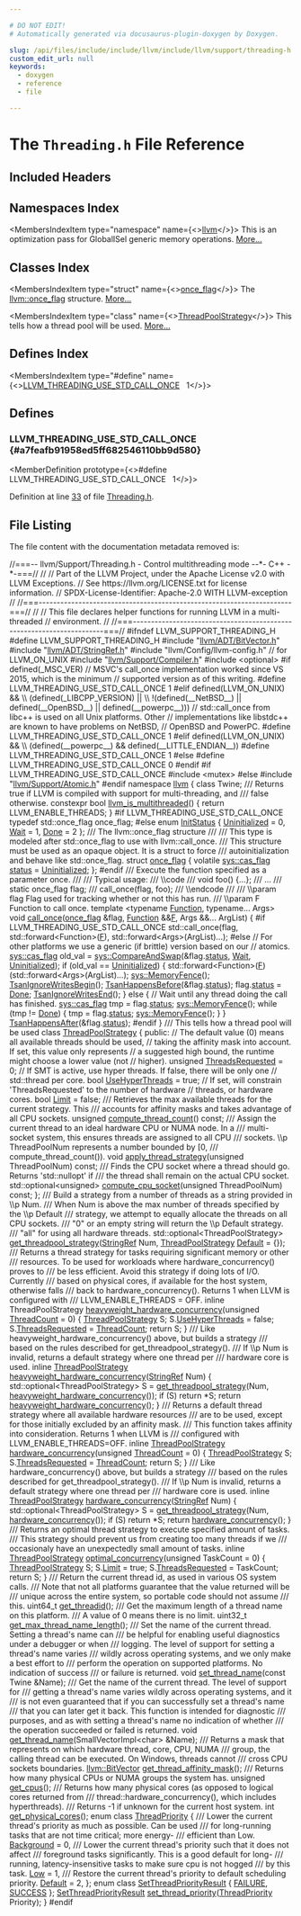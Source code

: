 ```yaml
---

# DO NOT EDIT!
# Automatically generated via docusaurus-plugin-doxygen by Doxygen.

slug: /api/files/include/include/llvm/include/llvm/support/threading-h
custom_edit_url: null
keywords:
  - doxygen
  - reference
  - file

---
```





# The `Threading.h` File Reference

<DoxygenPage pluginConfig={pluginConfig}>



## Included Headers

<IncludesList>
<IncludesListItem
  filePath="llvm/ADT/BitVector.h"
  permalink="/docs/api/files/include/include/llvm/include/llvm/adt/bitvector-h"
  isLocal="true" />
<IncludesListItem
  filePath="llvm/ADT/StringRef.h"
  permalink="/docs/api/files/include/include/llvm/include/llvm/adt/stringref-h"
  isLocal="true" />
<IncludesListItem
  filePath="llvm/Config/llvm-config.h"
  permalink=""
  isLocal="true" />
<IncludesListItem
  filePath="llvm/Support/Compiler.h"
  permalink="/docs/api/files/include/include/llvm/include/llvm/support/compiler-h"
  isLocal="true" />
<IncludesListItem
  filePath="optional"
  permalink=""
  isLocal="false" />
<IncludesListItem
  filePath="llvm/Support/Atomic.h"
  permalink="/docs/api/files/include/include/llvm/include/llvm/support/atomic-h"
  isLocal="true" />
</IncludesList>

## Namespaces Index

<MembersIndex>

<MembersIndexItem
  type="namespace"
  name={<><a href="/docs/api/namespaces/llvm">llvm</a></>}>
This is an optimization pass for GlobalISel generic memory operations. <a href="/docs/api/namespaces/llvm/#details">More...</a>
</MembersIndexItem>

</MembersIndex>

## Classes Index

<MembersIndex>

<MembersIndexItem
  type="struct"
  name={<><a href="/docs/api/structs/llvm/once-flag">once_flag</a></>}>
The <a href="/docs/api/structs/llvm/once-flag">llvm::once&#95;flag</a> structure. <a href="/docs/api/structs/llvm/once-flag/#details">More...</a>
</MembersIndexItem>

<MembersIndexItem
  type="class"
  name={<><a href="/docs/api/classes/llvm/threadpoolstrategy">ThreadPoolStrategy</a></>}>
This tells how a thread pool will be used. <a href="/docs/api/classes/llvm/threadpoolstrategy/#details">More...</a>
</MembersIndexItem>

</MembersIndex>

## Defines Index

<MembersIndex>

<MembersIndexItem
  type="#define"
  name={<><a href="#a7feafb91958ed5ff682546110bb9d580">LLVM&#95;THREADING&#95;USE&#95;STD&#95;CALL&#95;ONCE</a>&nbsp;&nbsp;&nbsp;1</>}>
</MembersIndexItem>

</MembersIndex>


<SectionDefinition>

## Defines

### LLVM&#95;THREADING&#95;USE&#95;STD&#95;CALL&#95;ONCE {#a7feafb91958ed5ff682546110bb9d580}

<MemberDefinition
  prototype={<>#define LLVM&#95;THREADING&#95;USE&#95;STD&#95;CALL&#95;ONCE&nbsp;&nbsp;&nbsp;1</>}>

Definition at line <a href="#l00033">33</a> of file <a href="/docs/api/files/include/include/llvm/include/llvm/support/threading-h">Threading.h</a>.
</MemberDefinition>

</SectionDefinition>

## File Listing

The file content with the documentation metadata removed is:

<ProgramListing>

<Link id="l00001" /><CodeLine lineNumber="1"><Highlight kind="comment">//===-- llvm/Support/Threading.h - Control multithreading mode --&#42;- C++ -&#42;-===//</Highlight><Highlight kind="normal"></Highlight></CodeLine>
<Link id="l00002" /><CodeLine lineNumber="2"><Highlight kind="normal"></Highlight><Highlight kind="comment">//</Highlight><Highlight kind="normal"></Highlight></CodeLine>
<Link id="l00003" /><CodeLine lineNumber="3"><Highlight kind="normal"></Highlight><Highlight kind="comment">// Part of the LLVM Project, under the Apache License v2.0 with LLVM Exceptions.</Highlight><Highlight kind="normal"></Highlight></CodeLine>
<Link id="l00004" /><CodeLine lineNumber="4"><Highlight kind="normal"></Highlight><Highlight kind="comment">// See https://llvm.org/LICENSE.txt for license information.</Highlight><Highlight kind="normal"></Highlight></CodeLine>
<Link id="l00005" /><CodeLine lineNumber="5"><Highlight kind="normal"></Highlight><Highlight kind="comment">// SPDX-License-Identifier: Apache-2.0 WITH LLVM-exception</Highlight><Highlight kind="normal"></Highlight></CodeLine>
<Link id="l00006" /><CodeLine lineNumber="6"><Highlight kind="normal"></Highlight><Highlight kind="comment">//</Highlight><Highlight kind="normal"></Highlight></CodeLine>
<Link id="l00007" /><CodeLine lineNumber="7"><Highlight kind="normal"></Highlight><Highlight kind="comment">//===----------------------------------------------------------------------===//</Highlight><Highlight kind="normal"></Highlight></CodeLine>
<Link id="l00008" /><CodeLine lineNumber="8"><Highlight kind="normal"></Highlight><Highlight kind="comment">//</Highlight><Highlight kind="normal"></Highlight></CodeLine>
<Link id="l00009" /><CodeLine lineNumber="9"><Highlight kind="normal"></Highlight><Highlight kind="comment">// This file declares helper functions for running LLVM in a multi-threaded</Highlight><Highlight kind="normal"></Highlight></CodeLine>
<Link id="l00010" /><CodeLine lineNumber="10"><Highlight kind="normal"></Highlight><Highlight kind="comment">// environment.</Highlight><Highlight kind="normal"></Highlight></CodeLine>
<Link id="l00011" /><CodeLine lineNumber="11"><Highlight kind="normal"></Highlight><Highlight kind="comment">//</Highlight><Highlight kind="normal"></Highlight></CodeLine>
<Link id="l00012" /><CodeLine lineNumber="12"><Highlight kind="normal"></Highlight><Highlight kind="comment">//===----------------------------------------------------------------------===//</Highlight><Highlight kind="normal"></Highlight></CodeLine>
<Link id="l00013" /><CodeLine lineNumber="13"><Highlight kind="normal"></Highlight></CodeLine>
<Link id="l00014" /><CodeLine lineNumber="14"><Highlight kind="normal"></Highlight><Highlight kind="preprocessor">#ifndef LLVM&#95;SUPPORT&#95;THREADING&#95;H</Highlight><Highlight kind="normal"></Highlight></CodeLine>
<Link id="l00015" /><CodeLine lineNumber="15"><Highlight kind="normal"></Highlight><Highlight kind="preprocessor">#define LLVM&#95;SUPPORT&#95;THREADING&#95;H</Highlight><Highlight kind="normal"></Highlight></CodeLine>
<Link id="l00016" /><CodeLine lineNumber="16"><Highlight kind="normal"></Highlight></CodeLine>
<Link id="l00017" /><CodeLine lineNumber="17"><Highlight kind="normal"></Highlight><Highlight kind="preprocessor">#include &quot;<a href="/docs/api/files/include/include/llvm/include/llvm/adt/bitvector-h">llvm/ADT/BitVector.h</a>&quot;</Highlight><Highlight kind="normal"></Highlight></CodeLine>
<Link id="l00018" /><CodeLine lineNumber="18"><Highlight kind="normal"></Highlight><Highlight kind="preprocessor">#include &quot;<a href="/docs/api/files/include/include/llvm/include/llvm/adt/stringref-h">llvm/ADT/StringRef.h</a>&quot;</Highlight><Highlight kind="normal"></Highlight></CodeLine>
<Link id="l00019" /><CodeLine lineNumber="19"><Highlight kind="normal"></Highlight><Highlight kind="preprocessor">#include &quot;llvm/Config/llvm-config.h&quot;</Highlight><Highlight kind="normal"> </Highlight><Highlight kind="comment">// for LLVM&#95;ON&#95;UNIX</Highlight><Highlight kind="normal"></Highlight></CodeLine>
<Link id="l00020" /><CodeLine lineNumber="20"><Highlight kind="normal"></Highlight><Highlight kind="preprocessor">#include &quot;<a href="/docs/api/files/include/include/llvm/include/llvm/support/compiler-h">llvm/Support/Compiler.h</a>&quot;</Highlight><Highlight kind="normal"></Highlight></CodeLine>
<Link id="l00021" /><CodeLine lineNumber="21"><Highlight kind="normal"></Highlight><Highlight kind="preprocessor">#include &lt;optional&gt;</Highlight><Highlight kind="normal"></Highlight></CodeLine>
<Link id="l00022" /><CodeLine lineNumber="22"><Highlight kind="normal"></Highlight></CodeLine>
<Link id="l00023" /><CodeLine lineNumber="23"><Highlight kind="normal"></Highlight><Highlight kind="preprocessor">#if defined(&#95;MSC&#95;VER)</Highlight><Highlight kind="normal"></Highlight></CodeLine>
<Link id="l00024" /><CodeLine lineNumber="24"><Highlight kind="normal"></Highlight><Highlight kind="comment">// MSVC&#39;s call&#95;once implementation worked since VS 2015, which is the minimum</Highlight><Highlight kind="normal"></Highlight></CodeLine>
<Link id="l00025" /><CodeLine lineNumber="25"><Highlight kind="normal"></Highlight><Highlight kind="comment">// supported version as of this writing.</Highlight><Highlight kind="normal"></Highlight></CodeLine>
<Link id="l00026" /><CodeLine lineNumber="26"><Highlight kind="normal"></Highlight><Highlight kind="preprocessor">#define LLVM&#95;THREADING&#95;USE&#95;STD&#95;CALL&#95;ONCE 1</Highlight><Highlight kind="normal"></Highlight></CodeLine>
<Link id="l00027" /><CodeLine lineNumber="27"><Highlight kind="normal"></Highlight><Highlight kind="preprocessor">#elif defined(LLVM&#95;ON&#95;UNIX) &amp;&amp;                                                 \\</Highlight></CodeLine>
<Link id="l00028" /><CodeLine lineNumber="28"><Highlight kind="preprocessor">    (defined(&#95;LIBCPP&#95;VERSION) ||                                               \\</Highlight></CodeLine>
<Link id="l00029" /><CodeLine lineNumber="29"><Highlight kind="preprocessor">     !(defined(&#95;&#95;NetBSD&#95;&#95;) || defined(&#95;&#95;OpenBSD&#95;&#95;) || defined(&#95;&#95;powerpc&#95;&#95;)))</Highlight><Highlight kind="normal"></Highlight></CodeLine>
<Link id="l00030" /><CodeLine lineNumber="30"><Highlight kind="normal"></Highlight><Highlight kind="comment">// std::call&#95;once from libc++ is used on all Unix platforms. Other</Highlight><Highlight kind="normal"></Highlight></CodeLine>
<Link id="l00031" /><CodeLine lineNumber="31"><Highlight kind="normal"></Highlight><Highlight kind="comment">// implementations like libstdc++ are known to have problems on NetBSD,</Highlight><Highlight kind="normal"></Highlight></CodeLine>
<Link id="l00032" /><CodeLine lineNumber="32"><Highlight kind="normal"></Highlight><Highlight kind="comment">// OpenBSD and PowerPC.</Highlight><Highlight kind="normal"></Highlight></CodeLine>
<Link id="l00033" /><CodeLine lineNumber="33" lineLink="#a7feafb91958ed5ff682546110bb9d580"><Highlight kind="normal"></Highlight><Highlight kind="preprocessor">#define LLVM&#95;THREADING&#95;USE&#95;STD&#95;CALL&#95;ONCE 1</Highlight><Highlight kind="normal"></Highlight></CodeLine>
<Link id="l00034" /><CodeLine lineNumber="34"><Highlight kind="normal"></Highlight><Highlight kind="preprocessor">#elif defined(LLVM&#95;ON&#95;UNIX) &amp;&amp;                                                 \\</Highlight></CodeLine>
<Link id="l00035" /><CodeLine lineNumber="35"><Highlight kind="preprocessor">    (defined(&#95;&#95;powerpc&#95;&#95;) &amp;&amp; defined(&#95;&#95;LITTLE&#95;ENDIAN&#95;&#95;))</Highlight><Highlight kind="normal"></Highlight></CodeLine>
<Link id="l00036" /><CodeLine lineNumber="36"><Highlight kind="normal"></Highlight><Highlight kind="preprocessor">#define LLVM&#95;THREADING&#95;USE&#95;STD&#95;CALL&#95;ONCE 1</Highlight><Highlight kind="normal"></Highlight></CodeLine>
<Link id="l00037" /><CodeLine lineNumber="37"><Highlight kind="normal"></Highlight><Highlight kind="preprocessor">#else</Highlight><Highlight kind="normal"></Highlight></CodeLine>
<Link id="l00038" /><CodeLine lineNumber="38"><Highlight kind="normal"></Highlight><Highlight kind="preprocessor">#define LLVM&#95;THREADING&#95;USE&#95;STD&#95;CALL&#95;ONCE 0</Highlight><Highlight kind="normal"></Highlight></CodeLine>
<Link id="l00039" /><CodeLine lineNumber="39"><Highlight kind="normal"></Highlight><Highlight kind="preprocessor">#endif</Highlight><Highlight kind="normal"></Highlight></CodeLine>
<Link id="l00040" /><CodeLine lineNumber="40"><Highlight kind="normal"></Highlight></CodeLine>
<Link id="l00041" /><CodeLine lineNumber="41"><Highlight kind="normal"></Highlight><Highlight kind="preprocessor">#if LLVM&#95;THREADING&#95;USE&#95;STD&#95;CALL&#95;ONCE</Highlight><Highlight kind="normal"></Highlight></CodeLine>
<Link id="l00042" /><CodeLine lineNumber="42"><Highlight kind="normal"></Highlight><Highlight kind="preprocessor">#include &lt;mutex&gt;</Highlight><Highlight kind="normal"></Highlight></CodeLine>
<Link id="l00043" /><CodeLine lineNumber="43"><Highlight kind="normal"></Highlight><Highlight kind="preprocessor">#else</Highlight><Highlight kind="normal"></Highlight></CodeLine>
<Link id="l00044" /><CodeLine lineNumber="44"><Highlight kind="normal"></Highlight><Highlight kind="preprocessor">#include &quot;<a href="/docs/api/files/include/include/llvm/include/llvm/support/atomic-h">llvm/Support/Atomic.h</a>&quot;</Highlight><Highlight kind="normal"></Highlight></CodeLine>
<Link id="l00045" /><CodeLine lineNumber="45"><Highlight kind="normal"></Highlight><Highlight kind="preprocessor">#endif</Highlight><Highlight kind="normal"></Highlight></CodeLine>
<Link id="l00046" /><CodeLine lineNumber="46"><Highlight kind="normal"></Highlight></CodeLine>
<Link id="l00047" /><CodeLine lineNumber="47"><Highlight kind="normal"></Highlight><Highlight kind="keyword">namespace </Highlight><Highlight kind="normal"><a href="/docs/api/namespaces/llvm">llvm</a> &#123;</Highlight></CodeLine>
<Link id="l00048" /><CodeLine lineNumber="48"><Highlight kind="normal"></Highlight><Highlight kind="keyword">class </Highlight><Highlight kind="normal">Twine;</Highlight></CodeLine>
<Link id="l00049" /><CodeLine lineNumber="49"><Highlight kind="normal"></Highlight><Highlight kind="comment"></Highlight></CodeLine>
<Link id="l00050" /><CodeLine lineNumber="50"><Highlight kind="comment">/// Returns true if LLVM is compiled with support for multi-threading, and</Highlight></CodeLine>
<Link id="l00051" /><CodeLine lineNumber="51"><Highlight kind="comment">/// false otherwise.</Highlight><Highlight kind="normal"></Highlight></CodeLine>
<Link id="l00052" /><CodeLine lineNumber="52" lineLink="/docs/api/namespaces/llvm/#a09a29eef9752b39c34aa646a5812b0a7"><Highlight kind="normal"></Highlight><Highlight kind="keyword">constexpr</Highlight><Highlight kind="normal"> </Highlight><Highlight kind="keywordtype">bool</Highlight><Highlight kind="normal"> <a href="/docs/api/namespaces/llvm/#a09a29eef9752b39c34aa646a5812b0a7">llvm&#95;is&#95;multithreaded</a>() &#123; </Highlight><Highlight kind="keywordflow">return</Highlight><Highlight kind="normal"> LLVM&#95;ENABLE&#95;THREADS; &#125;</Highlight></CodeLine>
<Link id="l00053" /><CodeLine lineNumber="53"><Highlight kind="normal"></Highlight></CodeLine>
<Link id="l00054" /><CodeLine lineNumber="54"><Highlight kind="normal"></Highlight><Highlight kind="preprocessor">#if LLVM&#95;THREADING&#95;USE&#95;STD&#95;CALL&#95;ONCE</Highlight><Highlight kind="normal"></Highlight></CodeLine>
<Link id="l00055" /><CodeLine lineNumber="55"><Highlight kind="normal"></Highlight></CodeLine>
<Link id="l00056" /><CodeLine lineNumber="56"><Highlight kind="normal">  </Highlight><Highlight kind="keyword">typedef</Highlight><Highlight kind="normal"> std::once&#95;flag once&#95;flag;</Highlight></CodeLine>
<Link id="l00057" /><CodeLine lineNumber="57"><Highlight kind="normal"></Highlight></CodeLine>
<Link id="l00058" /><CodeLine lineNumber="58"><Highlight kind="normal"></Highlight><Highlight kind="preprocessor">#else</Highlight><Highlight kind="normal"></Highlight></CodeLine>
<Link id="l00059" /><CodeLine lineNumber="59"><Highlight kind="normal"></Highlight></CodeLine>
<Link id="l00060" /><CodeLine lineNumber="60" lineLink="/docs/api/namespaces/llvm/#a233737223c9a3dba810df5b91bc91d1fabbb9957d8adae962b153273c16bce571"><Highlight kind="normal">  </Highlight><Highlight kind="keyword">enum</Highlight><Highlight kind="normal"> <a href="/docs/api/namespaces/llvm/#a233737223c9a3dba810df5b91bc91d1f">InitStatus</a> &#123; <a href="/docs/api/namespaces/llvm/#a233737223c9a3dba810df5b91bc91d1fa040b97f9fe2d19769ff2f593111e416f">Uninitialized</a> = 0, <a href="/docs/api/namespaces/llvm/#a233737223c9a3dba810df5b91bc91d1fa49bfe5e1e40e44e387a5e03c6ca759c5">Wait</a> = 1, <a href="/docs/api/namespaces/llvm/#a233737223c9a3dba810df5b91bc91d1fabbb9957d8adae962b153273c16bce571">Done</a> = 2 &#125;;</Highlight></CodeLine>
<Link id="l00061" /><CodeLine lineNumber="61"><Highlight kind="normal"></Highlight><Highlight kind="comment"></Highlight></CodeLine>
<Link id="l00062" /><CodeLine lineNumber="62"><Highlight kind="comment">  /// The llvm::once&#95;flag structure</Highlight></CodeLine>
<Link id="l00063" /><CodeLine lineNumber="63"><Highlight kind="comment">  ///</Highlight></CodeLine>
<Link id="l00064" /><CodeLine lineNumber="64"><Highlight kind="comment">  /// This type is modeled after std::once&#95;flag to use with llvm::call&#95;once.</Highlight></CodeLine>
<Link id="l00065" /><CodeLine lineNumber="65"><Highlight kind="comment">  /// This structure must be used as an opaque object. It is a struct to force</Highlight></CodeLine>
<Link id="l00066" /><CodeLine lineNumber="66"><Highlight kind="comment">  /// autoinitialization and behave like std::once&#95;flag.</Highlight><Highlight kind="normal"></Highlight></CodeLine>
<Link id="l00067" /><CodeLine lineNumber="67" lineLink="/docs/api/structs/llvm/once-flag"><Highlight kind="normal">  </Highlight><Highlight kind="keyword">struct </Highlight><Highlight kind="normal"><a href="/docs/api/structs/llvm/once-flag">once&#95;flag</a> &#123;</Highlight></CodeLine>
<Link id="l00068" /><CodeLine lineNumber="68" lineLink="/docs/api/structs/llvm/once-flag/#a82f54c87a27d58ef5f372cabf0fcbcfc"><Highlight kind="normal">    </Highlight><Highlight kind="keyword">volatile</Highlight><Highlight kind="normal"> <a href="/docs/api/namespaces/llvm/sys/#a2311d06f966c58f271076e6b262fa092">sys::cas&#95;flag</a> <a href="/docs/api/structs/llvm/once-flag/#a82f54c87a27d58ef5f372cabf0fcbcfc">status</a> = <a href="/docs/api/namespaces/llvm/#a233737223c9a3dba810df5b91bc91d1fa040b97f9fe2d19769ff2f593111e416f">Uninitialized</a>;</Highlight></CodeLine>
<Link id="l00069" /><CodeLine lineNumber="69"><Highlight kind="normal">  &#125;;</Highlight></CodeLine>
<Link id="l00070" /><CodeLine lineNumber="70"><Highlight kind="normal"></Highlight></CodeLine>
<Link id="l00071" /><CodeLine lineNumber="71"><Highlight kind="normal"></Highlight><Highlight kind="preprocessor">#endif</Highlight><Highlight kind="normal"></Highlight></CodeLine>
<Link id="l00072" /><CodeLine lineNumber="72"><Highlight kind="normal"></Highlight><Highlight kind="comment"></Highlight></CodeLine>
<Link id="l00073" /><CodeLine lineNumber="73"><Highlight kind="comment">  /// Execute the function specified as a parameter once.</Highlight></CodeLine>
<Link id="l00074" /><CodeLine lineNumber="74"><Highlight kind="comment">  ///</Highlight></CodeLine>
<Link id="l00075" /><CodeLine lineNumber="75"><Highlight kind="comment">  /// Typical usage:</Highlight></CodeLine>
<Link id="l00076" /><CodeLine lineNumber="76"><Highlight kind="comment">  /// \\code</Highlight></CodeLine>
<Link id="l00077" /><CodeLine lineNumber="77"><Highlight kind="comment">  ///   void foo() &#123;...&#125;;</Highlight></CodeLine>
<Link id="l00078" /><CodeLine lineNumber="78"><Highlight kind="comment">  ///   ...</Highlight></CodeLine>
<Link id="l00079" /><CodeLine lineNumber="79"><Highlight kind="comment">  ///   static once&#95;flag flag;</Highlight></CodeLine>
<Link id="l00080" /><CodeLine lineNumber="80"><Highlight kind="comment">  ///   call&#95;once(flag, foo);</Highlight></CodeLine>
<Link id="l00081" /><CodeLine lineNumber="81"><Highlight kind="comment">  /// \\endcode</Highlight></CodeLine>
<Link id="l00082" /><CodeLine lineNumber="82"><Highlight kind="comment">  ///</Highlight></CodeLine>
<Link id="l00083" /><CodeLine lineNumber="83"><Highlight kind="comment">  /// \\param flag Flag used for tracking whether or not this has run.</Highlight></CodeLine>
<Link id="l00084" /><CodeLine lineNumber="84"><Highlight kind="comment">  /// \\param F Function to call once.</Highlight><Highlight kind="normal"></Highlight></CodeLine>
<Link id="l00085" /><CodeLine lineNumber="85"><Highlight kind="normal">  </Highlight><Highlight kind="keyword">template</Highlight><Highlight kind="normal"> &lt;</Highlight><Highlight kind="keyword">typename</Highlight><Highlight kind="normal"> <a href="/docs/api/classes/llvm/function">Function</a>, </Highlight><Highlight kind="keyword">typename</Highlight><Highlight kind="normal">... Args&gt;</Highlight></CodeLine>
<Link id="l00086" /><CodeLine lineNumber="86" lineLink="/docs/api/namespaces/llvm/#abc08edd3ca31ae54f1a794719c4c153c"><Highlight kind="normal">  </Highlight><Highlight kind="keywordtype">void</Highlight><Highlight kind="normal"> <a href="/docs/api/namespaces/llvm/#abc08edd3ca31ae54f1a794719c4c153c">call&#95;once</a>(<a href="/docs/api/structs/llvm/once-flag">once&#95;flag</a> &amp;flag, <a href="/docs/api/classes/llvm/function">Function</a> &amp;&amp;<a href="/docs/api/files/lib/lib/support/md5-cpp/#a96d73bbd7af15cb1fc38c3f4a3bd82e9">F</a>, Args &amp;&amp;... ArgList) &#123;</Highlight></CodeLine>
<Link id="l00087" /><CodeLine lineNumber="87"><Highlight kind="normal"></Highlight><Highlight kind="preprocessor">#if LLVM&#95;THREADING&#95;USE&#95;STD&#95;CALL&#95;ONCE</Highlight><Highlight kind="normal"></Highlight></CodeLine>
<Link id="l00088" /><CodeLine lineNumber="88"><Highlight kind="normal">    std::call&#95;once(flag, std::forward&lt;Function&gt;(<a href="/docs/api/files/lib/lib/support/md5-cpp/#a96d73bbd7af15cb1fc38c3f4a3bd82e9">F</a>),</Highlight></CodeLine>
<Link id="l00089" /><CodeLine lineNumber="89"><Highlight kind="normal">                   std::forward&lt;Args&gt;(ArgList)...);</Highlight></CodeLine>
<Link id="l00090" /><CodeLine lineNumber="90"><Highlight kind="normal"></Highlight><Highlight kind="preprocessor">#else</Highlight><Highlight kind="normal"></Highlight></CodeLine>
<Link id="l00091" /><CodeLine lineNumber="91"><Highlight kind="normal">    </Highlight><Highlight kind="comment">// For other platforms we use a generic (if brittle) version based on our</Highlight><Highlight kind="normal"></Highlight></CodeLine>
<Link id="l00092" /><CodeLine lineNumber="92"><Highlight kind="normal">    </Highlight><Highlight kind="comment">// atomics.</Highlight><Highlight kind="normal"></Highlight></CodeLine>
<Link id="l00093" /><CodeLine lineNumber="93"><Highlight kind="normal">    <a href="/docs/api/namespaces/llvm/sys/#a2311d06f966c58f271076e6b262fa092">sys::cas&#95;flag</a> old&#95;val = <a href="/docs/api/namespaces/llvm/sys/#aff9e10eb8571f7854d34d38dc58b2ffb">sys::CompareAndSwap</a>(&amp;flag.<a href="/docs/api/structs/llvm/once-flag/#a82f54c87a27d58ef5f372cabf0fcbcfc">status</a>, <a href="/docs/api/namespaces/llvm/#a233737223c9a3dba810df5b91bc91d1fa49bfe5e1e40e44e387a5e03c6ca759c5">Wait</a>, <a href="/docs/api/namespaces/llvm/#a233737223c9a3dba810df5b91bc91d1fa040b97f9fe2d19769ff2f593111e416f">Uninitialized</a>);</Highlight></CodeLine>
<Link id="l00094" /><CodeLine lineNumber="94"><Highlight kind="normal">    </Highlight><Highlight kind="keywordflow">if</Highlight><Highlight kind="normal"> (old&#95;val == <a href="/docs/api/namespaces/llvm/#a233737223c9a3dba810df5b91bc91d1fa040b97f9fe2d19769ff2f593111e416f">Uninitialized</a>) &#123;</Highlight></CodeLine>
<Link id="l00095" /><CodeLine lineNumber="95"><Highlight kind="normal">      std::forward&lt;Function&gt;(<a href="/docs/api/files/lib/lib/support/md5-cpp/#a96d73bbd7af15cb1fc38c3f4a3bd82e9">F</a>)(std::forward&lt;Args&gt;(ArgList)...);</Highlight></CodeLine>
<Link id="l00096" /><CodeLine lineNumber="96"><Highlight kind="normal">      <a href="/docs/api/namespaces/llvm/sys/#a96357e03675b273feb2112dabb891ada">sys::MemoryFence</a>();</Highlight></CodeLine>
<Link id="l00097" /><CodeLine lineNumber="97"><Highlight kind="normal">      <a href="/docs/api/files/include/include/llvm/include/llvm/support/compiler-h/#ae7ae7168870d6f719670bf0f47b9ade5">TsanIgnoreWritesBegin</a>();</Highlight></CodeLine>
<Link id="l00098" /><CodeLine lineNumber="98"><Highlight kind="normal">      <a href="/docs/api/files/include/include/llvm/include/llvm/support/compiler-h/#a186eadfc2c525b71adaf35e7487eccac">TsanHappensBefore</a>(&amp;flag.<a href="/docs/api/structs/llvm/once-flag/#a82f54c87a27d58ef5f372cabf0fcbcfc">status</a>);</Highlight></CodeLine>
<Link id="l00099" /><CodeLine lineNumber="99"><Highlight kind="normal">      flag.<a href="/docs/api/structs/llvm/once-flag/#a82f54c87a27d58ef5f372cabf0fcbcfc">status</a> = <a href="/docs/api/namespaces/llvm/#a233737223c9a3dba810df5b91bc91d1fabbb9957d8adae962b153273c16bce571">Done</a>;</Highlight></CodeLine>
<Link id="l00100" /><CodeLine lineNumber="100"><Highlight kind="normal">      <a href="/docs/api/files/include/include/llvm/include/llvm/support/compiler-h/#a6d95fe36240cded45e8889c2491a78f5">TsanIgnoreWritesEnd</a>();</Highlight></CodeLine>
<Link id="l00101" /><CodeLine lineNumber="101"><Highlight kind="normal">    &#125; </Highlight><Highlight kind="keywordflow">else</Highlight><Highlight kind="normal"> &#123;</Highlight></CodeLine>
<Link id="l00102" /><CodeLine lineNumber="102"><Highlight kind="normal">      </Highlight><Highlight kind="comment">// Wait until any thread doing the call has finished.</Highlight><Highlight kind="normal"></Highlight></CodeLine>
<Link id="l00103" /><CodeLine lineNumber="103"><Highlight kind="normal">      <a href="/docs/api/namespaces/llvm/sys/#a2311d06f966c58f271076e6b262fa092">sys::cas&#95;flag</a> tmp = flag.<a href="/docs/api/structs/llvm/once-flag/#a82f54c87a27d58ef5f372cabf0fcbcfc">status</a>;</Highlight></CodeLine>
<Link id="l00104" /><CodeLine lineNumber="104"><Highlight kind="normal">      <a href="/docs/api/namespaces/llvm/sys/#a96357e03675b273feb2112dabb891ada">sys::MemoryFence</a>();</Highlight></CodeLine>
<Link id="l00105" /><CodeLine lineNumber="105"><Highlight kind="normal">      </Highlight><Highlight kind="keywordflow">while</Highlight><Highlight kind="normal"> (tmp != <a href="/docs/api/namespaces/llvm/#a233737223c9a3dba810df5b91bc91d1fabbb9957d8adae962b153273c16bce571">Done</a>) &#123;</Highlight></CodeLine>
<Link id="l00106" /><CodeLine lineNumber="106"><Highlight kind="normal">        tmp = flag.<a href="/docs/api/structs/llvm/once-flag/#a82f54c87a27d58ef5f372cabf0fcbcfc">status</a>;</Highlight></CodeLine>
<Link id="l00107" /><CodeLine lineNumber="107"><Highlight kind="normal">        <a href="/docs/api/namespaces/llvm/sys/#a96357e03675b273feb2112dabb891ada">sys::MemoryFence</a>();</Highlight></CodeLine>
<Link id="l00108" /><CodeLine lineNumber="108"><Highlight kind="normal">      &#125;</Highlight></CodeLine>
<Link id="l00109" /><CodeLine lineNumber="109"><Highlight kind="normal">    &#125;</Highlight></CodeLine>
<Link id="l00110" /><CodeLine lineNumber="110"><Highlight kind="normal">    <a href="/docs/api/files/include/include/llvm/include/llvm/support/compiler-h/#a4a8a06812caf14bdec3b541b578b8344">TsanHappensAfter</a>(&amp;flag.<a href="/docs/api/structs/llvm/once-flag/#a82f54c87a27d58ef5f372cabf0fcbcfc">status</a>);</Highlight></CodeLine>
<Link id="l00111" /><CodeLine lineNumber="111"><Highlight kind="normal"></Highlight><Highlight kind="preprocessor">#endif</Highlight><Highlight kind="normal"></Highlight></CodeLine>
<Link id="l00112" /><CodeLine lineNumber="112"><Highlight kind="normal">  &#125;</Highlight></CodeLine>
<Link id="l00113" /><CodeLine lineNumber="113"><Highlight kind="normal"></Highlight><Highlight kind="comment"></Highlight></CodeLine>
<Link id="l00114" /><CodeLine lineNumber="114"><Highlight kind="comment">  /// This tells how a thread pool will be used</Highlight><Highlight kind="normal"></Highlight></CodeLine>
<Link id="l00115" /><CodeLine lineNumber="115" lineLink="/docs/api/classes/llvm/threadpoolstrategy"><Highlight kind="normal">  </Highlight><Highlight kind="keyword">class </Highlight><Highlight kind="normal"><a href="/docs/api/classes/llvm/threadpoolstrategy">ThreadPoolStrategy</a> &#123;</Highlight></CodeLine>
<Link id="l00116" /><CodeLine lineNumber="116"><Highlight kind="normal">  </Highlight><Highlight kind="keyword">public</Highlight><Highlight kind="normal">:</Highlight></CodeLine>
<Link id="l00117" /><CodeLine lineNumber="117"><Highlight kind="normal">    </Highlight><Highlight kind="comment">// The default value (0) means all available threads should be used,</Highlight><Highlight kind="normal"></Highlight></CodeLine>
<Link id="l00118" /><CodeLine lineNumber="118"><Highlight kind="normal">    </Highlight><Highlight kind="comment">// taking the affinity mask into account. If set, this value only represents</Highlight><Highlight kind="normal"></Highlight></CodeLine>
<Link id="l00119" /><CodeLine lineNumber="119"><Highlight kind="normal">    </Highlight><Highlight kind="comment">// a suggested high bound, the runtime might choose a lower value (not</Highlight><Highlight kind="normal"></Highlight></CodeLine>
<Link id="l00120" /><CodeLine lineNumber="120"><Highlight kind="normal">    </Highlight><Highlight kind="comment">// higher).</Highlight><Highlight kind="normal"></Highlight></CodeLine>
<Link id="l00121" /><CodeLine lineNumber="121" lineLink="/docs/api/classes/llvm/threadpoolstrategy/#a40a8a25446e00b0d7eb5cc63884bea4e"><Highlight kind="normal">    </Highlight><Highlight kind="keywordtype">unsigned</Highlight><Highlight kind="normal"> <a href="/docs/api/classes/llvm/threadpoolstrategy/#a40a8a25446e00b0d7eb5cc63884bea4e">ThreadsRequested</a> = 0;</Highlight></CodeLine>
<Link id="l00122" /><CodeLine lineNumber="122"><Highlight kind="normal"></Highlight></CodeLine>
<Link id="l00123" /><CodeLine lineNumber="123"><Highlight kind="normal">    </Highlight><Highlight kind="comment">// If SMT is active, use hyper threads. If false, there will be only one</Highlight><Highlight kind="normal"></Highlight></CodeLine>
<Link id="l00124" /><CodeLine lineNumber="124"><Highlight kind="normal">    </Highlight><Highlight kind="comment">// std::thread per core.</Highlight><Highlight kind="normal"></Highlight></CodeLine>
<Link id="l00125" /><CodeLine lineNumber="125" lineLink="/docs/api/classes/llvm/threadpoolstrategy/#a4d05cc9321306f401f9cc9990720173b"><Highlight kind="normal">    </Highlight><Highlight kind="keywordtype">bool</Highlight><Highlight kind="normal"> <a href="/docs/api/classes/llvm/threadpoolstrategy/#a4d05cc9321306f401f9cc9990720173b">UseHyperThreads</a> = </Highlight><Highlight kind="keyword">true</Highlight><Highlight kind="normal">;</Highlight></CodeLine>
<Link id="l00126" /><CodeLine lineNumber="126"><Highlight kind="normal"></Highlight></CodeLine>
<Link id="l00127" /><CodeLine lineNumber="127"><Highlight kind="normal">    </Highlight><Highlight kind="comment">// If set, will constrain &#39;ThreadsRequested&#39; to the number of hardware</Highlight><Highlight kind="normal"></Highlight></CodeLine>
<Link id="l00128" /><CodeLine lineNumber="128"><Highlight kind="normal">    </Highlight><Highlight kind="comment">// threads, or hardware cores.</Highlight><Highlight kind="normal"></Highlight></CodeLine>
<Link id="l00129" /><CodeLine lineNumber="129" lineLink="/docs/api/classes/llvm/threadpoolstrategy/#a006386e2fc403bf7964952c2d97432a8"><Highlight kind="normal">    </Highlight><Highlight kind="keywordtype">bool</Highlight><Highlight kind="normal"> <a href="/docs/api/classes/llvm/threadpoolstrategy/#a006386e2fc403bf7964952c2d97432a8">Limit</a> = </Highlight><Highlight kind="keyword">false</Highlight><Highlight kind="normal">;</Highlight></CodeLine>
<Link id="l00130" /><CodeLine lineNumber="130"><Highlight kind="normal"></Highlight><Highlight kind="comment"></Highlight></CodeLine>
<Link id="l00131" /><CodeLine lineNumber="131"><Highlight kind="comment">    /// Retrieves the max available threads for the current strategy. This</Highlight></CodeLine>
<Link id="l00132" /><CodeLine lineNumber="132"><Highlight kind="comment">    /// accounts for affinity masks and takes advantage of all CPU sockets.</Highlight><Highlight kind="normal"></Highlight></CodeLine>
<Link id="l00133" /><CodeLine lineNumber="133"><Highlight kind="normal">    </Highlight><Highlight kind="keywordtype">unsigned</Highlight><Highlight kind="normal"> <a href="/docs/api/classes/llvm/threadpoolstrategy/#ac128c3b3bd0420224f86d2c385f3af99">compute&#95;thread&#95;count</a>() </Highlight><Highlight kind="keyword">const</Highlight><Highlight kind="normal">;</Highlight></CodeLine>
<Link id="l00134" /><CodeLine lineNumber="134"><Highlight kind="normal"></Highlight><Highlight kind="comment"></Highlight></CodeLine>
<Link id="l00135" /><CodeLine lineNumber="135"><Highlight kind="comment">    /// Assign the current thread to an ideal hardware CPU or NUMA node. In a</Highlight></CodeLine>
<Link id="l00136" /><CodeLine lineNumber="136"><Highlight kind="comment">    /// multi-socket system, this ensures threads are assigned to all CPU</Highlight></CodeLine>
<Link id="l00137" /><CodeLine lineNumber="137"><Highlight kind="comment">    /// sockets. \\p ThreadPoolNum represents a number bounded by &#91;0,</Highlight></CodeLine>
<Link id="l00138" /><CodeLine lineNumber="138"><Highlight kind="comment">    /// compute&#95;thread&#95;count()).</Highlight><Highlight kind="normal"></Highlight></CodeLine>
<Link id="l00139" /><CodeLine lineNumber="139" lineLink="/docs/api/classes/llvm/threadpoolstrategy/#a91973a96c25c9148226db40b463b5681"><Highlight kind="normal">    </Highlight><Highlight kind="keywordtype">void</Highlight><Highlight kind="normal"> <a href="/docs/api/classes/llvm/threadpoolstrategy/#a91973a96c25c9148226db40b463b5681">apply&#95;thread&#95;strategy</a>(</Highlight><Highlight kind="keywordtype">unsigned</Highlight><Highlight kind="normal"> ThreadPoolNum) </Highlight><Highlight kind="keyword">const</Highlight><Highlight kind="normal">;</Highlight></CodeLine>
<Link id="l00140" /><CodeLine lineNumber="140"><Highlight kind="normal"></Highlight><Highlight kind="comment"></Highlight></CodeLine>
<Link id="l00141" /><CodeLine lineNumber="141"><Highlight kind="comment">    /// Finds the CPU socket where a thread should go. Returns &#39;std::nullopt&#39; if</Highlight></CodeLine>
<Link id="l00142" /><CodeLine lineNumber="142"><Highlight kind="comment">    /// the thread shall remain on the actual CPU socket.</Highlight><Highlight kind="normal"></Highlight></CodeLine>
<Link id="l00143" /><CodeLine lineNumber="143" lineLink="/docs/api/classes/llvm/threadpoolstrategy/#a3377000f840bf21702914c7d552af21d"><Highlight kind="normal">    std::optional&lt;unsigned&gt; <a href="/docs/api/classes/llvm/threadpoolstrategy/#a3377000f840bf21702914c7d552af21d">compute&#95;cpu&#95;socket</a>(</Highlight><Highlight kind="keywordtype">unsigned</Highlight><Highlight kind="normal"> ThreadPoolNum) </Highlight><Highlight kind="keyword">const</Highlight><Highlight kind="normal">;</Highlight></CodeLine>
<Link id="l00144" /><CodeLine lineNumber="144"><Highlight kind="normal">  &#125;;</Highlight></CodeLine>
<Link id="l00145" /><CodeLine lineNumber="145"><Highlight kind="normal"></Highlight><Highlight kind="comment"></Highlight></CodeLine>
<Link id="l00146" /><CodeLine lineNumber="146"><Highlight kind="comment">  /// Build a strategy from a number of threads as a string provided in \\p Num.</Highlight></CodeLine>
<Link id="l00147" /><CodeLine lineNumber="147"><Highlight kind="comment">  /// When Num is above the max number of threads specified by the \\p Default</Highlight></CodeLine>
<Link id="l00148" /><CodeLine lineNumber="148"><Highlight kind="comment">  /// strategy, we attempt to equally allocate the threads on all CPU sockets.</Highlight></CodeLine>
<Link id="l00149" /><CodeLine lineNumber="149"><Highlight kind="comment">  /// &quot;0&quot; or an empty string will return the \\p Default strategy.</Highlight></CodeLine>
<Link id="l00150" /><CodeLine lineNumber="150"><Highlight kind="comment">  /// &quot;all&quot; for using all hardware threads.</Highlight><Highlight kind="normal"></Highlight></CodeLine>
<Link id="l00151" /><CodeLine lineNumber="151"><Highlight kind="normal">  std::optional&lt;ThreadPoolStrategy&gt;</Highlight></CodeLine>
<Link id="l00152" /><CodeLine lineNumber="152"><Highlight kind="normal">  <a href="/docs/api/namespaces/llvm/#aaa15319612cd5edf41994eab4a092896">get&#95;threadpool&#95;strategy</a>(<a href="/docs/api/classes/llvm/stringref">StringRef</a> Num, <a href="/docs/api/classes/llvm/threadpoolstrategy">ThreadPoolStrategy</a> <a href="/docs/api/namespaces/llvm/#ae58c751054b01f206f9b9e34e461d25fa7a1920d61156abc05a60135aefe8bc67">Default</a> = &#123;&#125;);</Highlight></CodeLine>
<Link id="l00153" /><CodeLine lineNumber="153"><Highlight kind="normal"></Highlight><Highlight kind="comment"></Highlight></CodeLine>
<Link id="l00154" /><CodeLine lineNumber="154"><Highlight kind="comment">  /// Returns a thread strategy for tasks requiring significant memory or other</Highlight></CodeLine>
<Link id="l00155" /><CodeLine lineNumber="155"><Highlight kind="comment">  /// resources. To be used for workloads where hardware&#95;concurrency() proves to</Highlight></CodeLine>
<Link id="l00156" /><CodeLine lineNumber="156"><Highlight kind="comment">  /// be less efficient. Avoid this strategy if doing lots of I/O. Currently</Highlight></CodeLine>
<Link id="l00157" /><CodeLine lineNumber="157"><Highlight kind="comment">  /// based on physical cores, if available for the host system, otherwise falls</Highlight></CodeLine>
<Link id="l00158" /><CodeLine lineNumber="158"><Highlight kind="comment">  /// back to hardware&#95;concurrency(). Returns 1 when LLVM is configured with</Highlight></CodeLine>
<Link id="l00159" /><CodeLine lineNumber="159"><Highlight kind="comment">  /// LLVM&#95;ENABLE&#95;THREADS = OFF.</Highlight><Highlight kind="normal"></Highlight></CodeLine>
<Link id="l00160" /><CodeLine lineNumber="160"><Highlight kind="normal">  </Highlight><Highlight kind="keyword">inline</Highlight><Highlight kind="normal"> ThreadPoolStrategy</Highlight></CodeLine>
<Link id="l00161" /><CodeLine lineNumber="161" lineLink="/docs/api/namespaces/llvm/#a01b0ea0a16ef9208a33017ce9399da1a"><Highlight kind="normal">  <a href="/docs/api/namespaces/llvm/#a01b0ea0a16ef9208a33017ce9399da1a">heavyweight&#95;hardware&#95;concurrency</a>(</Highlight><Highlight kind="keywordtype">unsigned</Highlight><Highlight kind="normal"> <a href="/docs/api/files/lib/lib/lto/thinltocodegenerator-cpp/#ac93a706f78069d5f23b6084d9a1fc015">ThreadCount</a> = 0) &#123;</Highlight></CodeLine>
<Link id="l00162" /><CodeLine lineNumber="162"><Highlight kind="normal">    <a href="/docs/api/classes/llvm/threadpoolstrategy">ThreadPoolStrategy</a> S;</Highlight></CodeLine>
<Link id="l00163" /><CodeLine lineNumber="163"><Highlight kind="normal">    S.<a href="/docs/api/classes/llvm/threadpoolstrategy/#a4d05cc9321306f401f9cc9990720173b">UseHyperThreads</a> = </Highlight><Highlight kind="keyword">false</Highlight><Highlight kind="normal">;</Highlight></CodeLine>
<Link id="l00164" /><CodeLine lineNumber="164"><Highlight kind="normal">    S.<a href="/docs/api/classes/llvm/threadpoolstrategy/#a40a8a25446e00b0d7eb5cc63884bea4e">ThreadsRequested</a> = <a href="/docs/api/files/lib/lib/lto/thinltocodegenerator-cpp/#ac93a706f78069d5f23b6084d9a1fc015">ThreadCount</a>;</Highlight></CodeLine>
<Link id="l00165" /><CodeLine lineNumber="165"><Highlight kind="normal">    </Highlight><Highlight kind="keywordflow">return</Highlight><Highlight kind="normal"> S;</Highlight></CodeLine>
<Link id="l00166" /><CodeLine lineNumber="166"><Highlight kind="normal">  &#125;</Highlight></CodeLine>
<Link id="l00167" /><CodeLine lineNumber="167"><Highlight kind="normal"></Highlight><Highlight kind="comment"></Highlight></CodeLine>
<Link id="l00168" /><CodeLine lineNumber="168"><Highlight kind="comment">  /// Like heavyweight&#95;hardware&#95;concurrency() above, but builds a strategy</Highlight></CodeLine>
<Link id="l00169" /><CodeLine lineNumber="169"><Highlight kind="comment">  /// based on the rules described for get&#95;threadpool&#95;strategy().</Highlight></CodeLine>
<Link id="l00170" /><CodeLine lineNumber="170"><Highlight kind="comment">  /// If \\p Num is invalid, returns a default strategy where one thread per</Highlight></CodeLine>
<Link id="l00171" /><CodeLine lineNumber="171"><Highlight kind="comment">  /// hardware core is used.</Highlight><Highlight kind="normal"></Highlight></CodeLine>
<Link id="l00172" /><CodeLine lineNumber="172" lineLink="/docs/api/namespaces/llvm/#a8633d79a52c7f5afd4fefbd728d3f8c6"><Highlight kind="normal">  </Highlight><Highlight kind="keyword">inline</Highlight><Highlight kind="normal"> <a href="/docs/api/classes/llvm/threadpoolstrategy">ThreadPoolStrategy</a> <a href="/docs/api/namespaces/llvm/#a01b0ea0a16ef9208a33017ce9399da1a">heavyweight&#95;hardware&#95;concurrency</a>(<a href="/docs/api/classes/llvm/stringref">StringRef</a> Num) &#123;</Highlight></CodeLine>
<Link id="l00173" /><CodeLine lineNumber="173"><Highlight kind="normal">    std::optional&lt;ThreadPoolStrategy&gt; S =</Highlight></CodeLine>
<Link id="l00174" /><CodeLine lineNumber="174"><Highlight kind="normal">        <a href="/docs/api/namespaces/llvm/#aaa15319612cd5edf41994eab4a092896">get&#95;threadpool&#95;strategy</a>(Num, <a href="/docs/api/namespaces/llvm/#a01b0ea0a16ef9208a33017ce9399da1a">heavyweight&#95;hardware&#95;concurrency</a>());</Highlight></CodeLine>
<Link id="l00175" /><CodeLine lineNumber="175"><Highlight kind="normal">    </Highlight><Highlight kind="keywordflow">if</Highlight><Highlight kind="normal"> (S)</Highlight></CodeLine>
<Link id="l00176" /><CodeLine lineNumber="176"><Highlight kind="normal">      </Highlight><Highlight kind="keywordflow">return</Highlight><Highlight kind="normal"> &#42;S;</Highlight></CodeLine>
<Link id="l00177" /><CodeLine lineNumber="177"><Highlight kind="normal">    </Highlight><Highlight kind="keywordflow">return</Highlight><Highlight kind="normal"> <a href="/docs/api/namespaces/llvm/#a01b0ea0a16ef9208a33017ce9399da1a">heavyweight&#95;hardware&#95;concurrency</a>();</Highlight></CodeLine>
<Link id="l00178" /><CodeLine lineNumber="178"><Highlight kind="normal">  &#125;</Highlight></CodeLine>
<Link id="l00179" /><CodeLine lineNumber="179"><Highlight kind="normal"></Highlight><Highlight kind="comment"></Highlight></CodeLine>
<Link id="l00180" /><CodeLine lineNumber="180"><Highlight kind="comment">  /// Returns a default thread strategy where all available hardware resources</Highlight></CodeLine>
<Link id="l00181" /><CodeLine lineNumber="181"><Highlight kind="comment">  /// are to be used, except for those initially excluded by an affinity mask.</Highlight></CodeLine>
<Link id="l00182" /><CodeLine lineNumber="182"><Highlight kind="comment">  /// This function takes affinity into consideration. Returns 1 when LLVM is</Highlight></CodeLine>
<Link id="l00183" /><CodeLine lineNumber="183"><Highlight kind="comment">  /// configured with LLVM&#95;ENABLE&#95;THREADS=OFF.</Highlight><Highlight kind="normal"></Highlight></CodeLine>
<Link id="l00184" /><CodeLine lineNumber="184" lineLink="/docs/api/namespaces/llvm/#a00440f10281348fd9f7be52e23c7c874"><Highlight kind="normal">  </Highlight><Highlight kind="keyword">inline</Highlight><Highlight kind="normal"> <a href="/docs/api/classes/llvm/threadpoolstrategy">ThreadPoolStrategy</a> <a href="/docs/api/namespaces/llvm/#a00440f10281348fd9f7be52e23c7c874">hardware&#95;concurrency</a>(</Highlight><Highlight kind="keywordtype">unsigned</Highlight><Highlight kind="normal"> <a href="/docs/api/files/lib/lib/lto/thinltocodegenerator-cpp/#ac93a706f78069d5f23b6084d9a1fc015">ThreadCount</a> = 0) &#123;</Highlight></CodeLine>
<Link id="l00185" /><CodeLine lineNumber="185"><Highlight kind="normal">    <a href="/docs/api/classes/llvm/threadpoolstrategy">ThreadPoolStrategy</a> S;</Highlight></CodeLine>
<Link id="l00186" /><CodeLine lineNumber="186"><Highlight kind="normal">    S.<a href="/docs/api/classes/llvm/threadpoolstrategy/#a40a8a25446e00b0d7eb5cc63884bea4e">ThreadsRequested</a> = <a href="/docs/api/files/lib/lib/lto/thinltocodegenerator-cpp/#ac93a706f78069d5f23b6084d9a1fc015">ThreadCount</a>;</Highlight></CodeLine>
<Link id="l00187" /><CodeLine lineNumber="187"><Highlight kind="normal">    </Highlight><Highlight kind="keywordflow">return</Highlight><Highlight kind="normal"> S;</Highlight></CodeLine>
<Link id="l00188" /><CodeLine lineNumber="188"><Highlight kind="normal">  &#125;</Highlight></CodeLine>
<Link id="l00189" /><CodeLine lineNumber="189"><Highlight kind="normal"></Highlight><Highlight kind="comment"></Highlight></CodeLine>
<Link id="l00190" /><CodeLine lineNumber="190"><Highlight kind="comment">  /// Like hardware&#95;concurrency() above, but builds a strategy</Highlight></CodeLine>
<Link id="l00191" /><CodeLine lineNumber="191"><Highlight kind="comment">  /// based on the rules described for get&#95;threadpool&#95;strategy().</Highlight></CodeLine>
<Link id="l00192" /><CodeLine lineNumber="192"><Highlight kind="comment">  /// If \\p Num is invalid, returns a default strategy where one thread per</Highlight></CodeLine>
<Link id="l00193" /><CodeLine lineNumber="193"><Highlight kind="comment">  /// hardware core is used.</Highlight><Highlight kind="normal"></Highlight></CodeLine>
<Link id="l00194" /><CodeLine lineNumber="194" lineLink="/docs/api/namespaces/llvm/#a0ddd48307419eaba0b9bcb2a890111a9"><Highlight kind="normal">  </Highlight><Highlight kind="keyword">inline</Highlight><Highlight kind="normal"> <a href="/docs/api/classes/llvm/threadpoolstrategy">ThreadPoolStrategy</a> <a href="/docs/api/namespaces/llvm/#a00440f10281348fd9f7be52e23c7c874">hardware&#95;concurrency</a>(<a href="/docs/api/classes/llvm/stringref">StringRef</a> Num) &#123;</Highlight></CodeLine>
<Link id="l00195" /><CodeLine lineNumber="195"><Highlight kind="normal">    std::optional&lt;ThreadPoolStrategy&gt; S =</Highlight></CodeLine>
<Link id="l00196" /><CodeLine lineNumber="196"><Highlight kind="normal">        <a href="/docs/api/namespaces/llvm/#aaa15319612cd5edf41994eab4a092896">get&#95;threadpool&#95;strategy</a>(Num, <a href="/docs/api/namespaces/llvm/#a00440f10281348fd9f7be52e23c7c874">hardware&#95;concurrency</a>());</Highlight></CodeLine>
<Link id="l00197" /><CodeLine lineNumber="197"><Highlight kind="normal">    </Highlight><Highlight kind="keywordflow">if</Highlight><Highlight kind="normal"> (S)</Highlight></CodeLine>
<Link id="l00198" /><CodeLine lineNumber="198"><Highlight kind="normal">      </Highlight><Highlight kind="keywordflow">return</Highlight><Highlight kind="normal"> &#42;S;</Highlight></CodeLine>
<Link id="l00199" /><CodeLine lineNumber="199"><Highlight kind="normal">    </Highlight><Highlight kind="keywordflow">return</Highlight><Highlight kind="normal"> <a href="/docs/api/namespaces/llvm/#a00440f10281348fd9f7be52e23c7c874">hardware&#95;concurrency</a>();</Highlight></CodeLine>
<Link id="l00200" /><CodeLine lineNumber="200"><Highlight kind="normal">  &#125;</Highlight></CodeLine>
<Link id="l00201" /><CodeLine lineNumber="201"><Highlight kind="normal"></Highlight><Highlight kind="comment"></Highlight></CodeLine>
<Link id="l00202" /><CodeLine lineNumber="202"><Highlight kind="comment">  /// Returns an optimal thread strategy to execute specified amount of tasks.</Highlight></CodeLine>
<Link id="l00203" /><CodeLine lineNumber="203"><Highlight kind="comment">  /// This strategy should prevent us from creating too many threads if we</Highlight></CodeLine>
<Link id="l00204" /><CodeLine lineNumber="204"><Highlight kind="comment">  /// occasionaly have an unexpectedly small amount of tasks.</Highlight><Highlight kind="normal"></Highlight></CodeLine>
<Link id="l00205" /><CodeLine lineNumber="205" lineLink="/docs/api/namespaces/llvm/#a879dd68b6ab547079c3ef8b7a7e39277"><Highlight kind="normal">  </Highlight><Highlight kind="keyword">inline</Highlight><Highlight kind="normal"> <a href="/docs/api/classes/llvm/threadpoolstrategy">ThreadPoolStrategy</a> <a href="/docs/api/namespaces/llvm/#a879dd68b6ab547079c3ef8b7a7e39277">optimal&#95;concurrency</a>(</Highlight><Highlight kind="keywordtype">unsigned</Highlight><Highlight kind="normal"> TaskCount = 0) &#123;</Highlight></CodeLine>
<Link id="l00206" /><CodeLine lineNumber="206"><Highlight kind="normal">    <a href="/docs/api/classes/llvm/threadpoolstrategy">ThreadPoolStrategy</a> S;</Highlight></CodeLine>
<Link id="l00207" /><CodeLine lineNumber="207"><Highlight kind="normal">    S.<a href="/docs/api/classes/llvm/threadpoolstrategy/#a006386e2fc403bf7964952c2d97432a8">Limit</a> = </Highlight><Highlight kind="keyword">true</Highlight><Highlight kind="normal">;</Highlight></CodeLine>
<Link id="l00208" /><CodeLine lineNumber="208"><Highlight kind="normal">    S.<a href="/docs/api/classes/llvm/threadpoolstrategy/#a40a8a25446e00b0d7eb5cc63884bea4e">ThreadsRequested</a> = TaskCount;</Highlight></CodeLine>
<Link id="l00209" /><CodeLine lineNumber="209"><Highlight kind="normal">    </Highlight><Highlight kind="keywordflow">return</Highlight><Highlight kind="normal"> S;</Highlight></CodeLine>
<Link id="l00210" /><CodeLine lineNumber="210"><Highlight kind="normal">  &#125;</Highlight></CodeLine>
<Link id="l00211" /><CodeLine lineNumber="211"><Highlight kind="normal"></Highlight><Highlight kind="comment"></Highlight></CodeLine>
<Link id="l00212" /><CodeLine lineNumber="212"><Highlight kind="comment">  /// Return the current thread id, as used in various OS system calls.</Highlight></CodeLine>
<Link id="l00213" /><CodeLine lineNumber="213"><Highlight kind="comment">  /// Note that not all platforms guarantee that the value returned will be</Highlight></CodeLine>
<Link id="l00214" /><CodeLine lineNumber="214"><Highlight kind="comment">  /// unique across the entire system, so portable code should not assume</Highlight></CodeLine>
<Link id="l00215" /><CodeLine lineNumber="215"><Highlight kind="comment">  /// this.</Highlight><Highlight kind="normal"></Highlight></CodeLine>
<Link id="l00216" /><CodeLine lineNumber="216"><Highlight kind="normal">  uint64&#95;t <a href="/docs/api/namespaces/llvm/#aaa33daad43dedada2aa398a44b91be01">get&#95;threadid</a>();</Highlight></CodeLine>
<Link id="l00217" /><CodeLine lineNumber="217"><Highlight kind="normal"></Highlight><Highlight kind="comment"></Highlight></CodeLine>
<Link id="l00218" /><CodeLine lineNumber="218"><Highlight kind="comment">  /// Get the maximum length of a thread name on this platform.</Highlight></CodeLine>
<Link id="l00219" /><CodeLine lineNumber="219"><Highlight kind="comment">  /// A value of 0 means there is no limit.</Highlight><Highlight kind="normal"></Highlight></CodeLine>
<Link id="l00220" /><CodeLine lineNumber="220"><Highlight kind="normal">  uint32&#95;t <a href="/docs/api/namespaces/llvm/#a28e648caeff381f571c4f282c869ccd7">get&#95;max&#95;thread&#95;name&#95;length</a>();</Highlight></CodeLine>
<Link id="l00221" /><CodeLine lineNumber="221"><Highlight kind="normal"></Highlight><Highlight kind="comment"></Highlight></CodeLine>
<Link id="l00222" /><CodeLine lineNumber="222"><Highlight kind="comment">  /// Set the name of the current thread.  Setting a thread&#39;s name can</Highlight></CodeLine>
<Link id="l00223" /><CodeLine lineNumber="223"><Highlight kind="comment">  /// be helpful for enabling useful diagnostics under a debugger or when</Highlight></CodeLine>
<Link id="l00224" /><CodeLine lineNumber="224"><Highlight kind="comment">  /// logging.  The level of support for setting a thread&#39;s name varies</Highlight></CodeLine>
<Link id="l00225" /><CodeLine lineNumber="225"><Highlight kind="comment">  /// wildly across operating systems, and we only make a best effort to</Highlight></CodeLine>
<Link id="l00226" /><CodeLine lineNumber="226"><Highlight kind="comment">  /// perform the operation on supported platforms.  No indication of success</Highlight></CodeLine>
<Link id="l00227" /><CodeLine lineNumber="227"><Highlight kind="comment">  /// or failure is returned.</Highlight><Highlight kind="normal"></Highlight></CodeLine>
<Link id="l00228" /><CodeLine lineNumber="228"><Highlight kind="normal">  </Highlight><Highlight kind="keywordtype">void</Highlight><Highlight kind="normal"> <a href="/docs/api/namespaces/llvm/#a8c2b8c55bed6ebcda541d21bab7e6a42">set&#95;thread&#95;name</a>(</Highlight><Highlight kind="keyword">const</Highlight><Highlight kind="normal"> Twine &amp;Name);</Highlight></CodeLine>
<Link id="l00229" /><CodeLine lineNumber="229"><Highlight kind="normal"></Highlight><Highlight kind="comment"></Highlight></CodeLine>
<Link id="l00230" /><CodeLine lineNumber="230"><Highlight kind="comment">  /// Get the name of the current thread.  The level of support for</Highlight></CodeLine>
<Link id="l00231" /><CodeLine lineNumber="231"><Highlight kind="comment">  /// getting a thread&#39;s name varies wildly across operating systems, and it</Highlight></CodeLine>
<Link id="l00232" /><CodeLine lineNumber="232"><Highlight kind="comment">  /// is not even guaranteed that if you can successfully set a thread&#39;s name</Highlight></CodeLine>
<Link id="l00233" /><CodeLine lineNumber="233"><Highlight kind="comment">  /// that you can later get it back.  This function is intended for diagnostic</Highlight></CodeLine>
<Link id="l00234" /><CodeLine lineNumber="234"><Highlight kind="comment">  /// purposes, and as with setting a thread&#39;s name no indication of whether</Highlight></CodeLine>
<Link id="l00235" /><CodeLine lineNumber="235"><Highlight kind="comment">  /// the operation succeeded or failed is returned.</Highlight><Highlight kind="normal"></Highlight></CodeLine>
<Link id="l00236" /><CodeLine lineNumber="236"><Highlight kind="normal">  </Highlight><Highlight kind="keywordtype">void</Highlight><Highlight kind="normal"> <a href="/docs/api/namespaces/llvm/#a9f631c8bd3916d1984a0df4ccce73461">get&#95;thread&#95;name</a>(SmallVectorImpl&lt;char&gt; &amp;Name);</Highlight></CodeLine>
<Link id="l00237" /><CodeLine lineNumber="237"><Highlight kind="normal"></Highlight><Highlight kind="comment"></Highlight></CodeLine>
<Link id="l00238" /><CodeLine lineNumber="238"><Highlight kind="comment">  /// Returns a mask that represents on which hardware thread, core, CPU, NUMA</Highlight></CodeLine>
<Link id="l00239" /><CodeLine lineNumber="239"><Highlight kind="comment">  /// group, the calling thread can be executed. On Windows, threads cannot</Highlight></CodeLine>
<Link id="l00240" /><CodeLine lineNumber="240"><Highlight kind="comment">  /// cross CPU sockets boundaries.</Highlight><Highlight kind="normal"></Highlight></CodeLine>
<Link id="l00241" /><CodeLine lineNumber="241"><Highlight kind="normal">  <a href="/docs/api/classes/llvm/bitvector">llvm::BitVector</a> <a href="/docs/api/namespaces/llvm/#a28b7afb4a2fb8c445d23dc24b3627bd6">get&#95;thread&#95;affinity&#95;mask</a>();</Highlight></CodeLine>
<Link id="l00242" /><CodeLine lineNumber="242"><Highlight kind="normal"></Highlight><Highlight kind="comment"></Highlight></CodeLine>
<Link id="l00243" /><CodeLine lineNumber="243"><Highlight kind="comment">  /// Returns how many physical CPUs or NUMA groups the system has.</Highlight><Highlight kind="normal"></Highlight></CodeLine>
<Link id="l00244" /><CodeLine lineNumber="244" lineLink="/docs/api/namespaces/llvm/#a52707521404204cff06fe8d1a663952b"><Highlight kind="normal">  </Highlight><Highlight kind="keywordtype">unsigned</Highlight><Highlight kind="normal"> <a href="/docs/api/namespaces/llvm/#a52707521404204cff06fe8d1a663952b">get&#95;cpus</a>();</Highlight></CodeLine>
<Link id="l00245" /><CodeLine lineNumber="245"><Highlight kind="normal"></Highlight><Highlight kind="comment"></Highlight></CodeLine>
<Link id="l00246" /><CodeLine lineNumber="246"><Highlight kind="comment">  /// Returns how many physical cores (as opposed to logical cores returned from</Highlight></CodeLine>
<Link id="l00247" /><CodeLine lineNumber="247"><Highlight kind="comment">  /// thread::hardware&#95;concurrency(), which includes hyperthreads).</Highlight></CodeLine>
<Link id="l00248" /><CodeLine lineNumber="248"><Highlight kind="comment">  /// Returns -1 if unknown for the current host system.</Highlight><Highlight kind="normal"></Highlight></CodeLine>
<Link id="l00249" /><CodeLine lineNumber="249"><Highlight kind="normal">  </Highlight><Highlight kind="keywordtype">int</Highlight><Highlight kind="normal"> <a href="/docs/api/namespaces/llvm/#aa79a8fc8721314e9f7199ca4cc22e51b">get&#95;physical&#95;cores</a>();</Highlight></CodeLine>
<Link id="l00250" /><CodeLine lineNumber="250"><Highlight kind="normal"></Highlight></CodeLine>
<Link id="l00251" /><CodeLine lineNumber="251" lineLink="/docs/api/namespaces/llvm/#a05609d049bfe3c5c2f64711566131a86"><Highlight kind="normal">  </Highlight><Highlight kind="keyword">enum class</Highlight><Highlight kind="normal"> <a href="/docs/api/namespaces/llvm/#a05609d049bfe3c5c2f64711566131a86">ThreadPriority</a> &#123;</Highlight><Highlight kind="comment"></Highlight></CodeLine>
<Link id="l00252" /><CodeLine lineNumber="252"><Highlight kind="comment">    /// Lower the current thread&#39;s priority as much as possible. Can be used</Highlight></CodeLine>
<Link id="l00253" /><CodeLine lineNumber="253"><Highlight kind="comment">    /// for long-running tasks that are not time critical; more energy-</Highlight></CodeLine>
<Link id="l00254" /><CodeLine lineNumber="254"><Highlight kind="comment">    /// efficient than Low.</Highlight><Highlight kind="normal"></Highlight></CodeLine>
<Link id="l00255" /><CodeLine lineNumber="255" lineLink="/docs/api/namespaces/llvm/#a05609d049bfe3c5c2f64711566131a86aa9ded1e5ce5d75814730bb4caaf49419"><Highlight kind="normal">    <a href="/docs/api/namespaces/llvm/#a05609d049bfe3c5c2f64711566131a86aa9ded1e5ce5d75814730bb4caaf49419">Background</a> = 0,</Highlight></CodeLine>
<Link id="l00256" /><CodeLine lineNumber="256"><Highlight kind="normal"></Highlight><Highlight kind="comment"></Highlight></CodeLine>
<Link id="l00257" /><CodeLine lineNumber="257"><Highlight kind="comment">    /// Lower the current thread&#39;s priority such that it does not affect</Highlight></CodeLine>
<Link id="l00258" /><CodeLine lineNumber="258"><Highlight kind="comment">    /// foreground tasks significantly. This is a good default for long-</Highlight></CodeLine>
<Link id="l00259" /><CodeLine lineNumber="259"><Highlight kind="comment">    /// running, latency-insensitive tasks to make sure cpu is not hogged</Highlight></CodeLine>
<Link id="l00260" /><CodeLine lineNumber="260"><Highlight kind="comment">    /// by this task.</Highlight><Highlight kind="normal"></Highlight></CodeLine>
<Link id="l00261" /><CodeLine lineNumber="261" lineLink="/docs/api/namespaces/llvm/#a05609d049bfe3c5c2f64711566131a86a28d0edd045e05cf5af64e35ae0c4c6ef"><Highlight kind="normal">    <a href="/docs/api/namespaces/llvm/#a05609d049bfe3c5c2f64711566131a86a28d0edd045e05cf5af64e35ae0c4c6ef">Low</a> = 1,</Highlight></CodeLine>
<Link id="l00262" /><CodeLine lineNumber="262"><Highlight kind="normal"></Highlight><Highlight kind="comment"></Highlight></CodeLine>
<Link id="l00263" /><CodeLine lineNumber="263"><Highlight kind="comment">    /// Restore the current thread&#39;s priority to default scheduling priority.</Highlight><Highlight kind="normal"></Highlight></CodeLine>
<Link id="l00264" /><CodeLine lineNumber="264" lineLink="/docs/api/namespaces/llvm/#a05609d049bfe3c5c2f64711566131a86a7a1920d61156abc05a60135aefe8bc67"><Highlight kind="normal">    <a href="/docs/api/namespaces/llvm/#ae58c751054b01f206f9b9e34e461d25fa7a1920d61156abc05a60135aefe8bc67">Default</a> = 2,</Highlight></CodeLine>
<Link id="l00265" /><CodeLine lineNumber="265"><Highlight kind="normal">  &#125;;</Highlight></CodeLine>
<Link id="l00266" /><CodeLine lineNumber="266" lineLink="/docs/api/namespaces/llvm/#a95d9b0bc59230b7a9ecfd7b49e001f2aa36fc6065a3e970bc3e6b2e59da52bf2a"><Highlight kind="normal">  </Highlight><Highlight kind="keyword">enum class</Highlight><Highlight kind="normal"> <a href="/docs/api/namespaces/llvm/#a95d9b0bc59230b7a9ecfd7b49e001f2a">SetThreadPriorityResult</a> &#123; <a href="/docs/api/namespaces/llvm/#a95d9b0bc59230b7a9ecfd7b49e001f2aa36fc6065a3e970bc3e6b2e59da52bf2a">FAILURE</a>, <a href="/docs/api/namespaces/llvm/#a95d9b0bc59230b7a9ecfd7b49e001f2aad0749aaba8b833466dfcbb0428e4f89c">SUCCESS</a> &#125;;</Highlight></CodeLine>
<Link id="l00267" /><CodeLine lineNumber="267" lineLink="/docs/api/namespaces/llvm/#a071c654a304712c768496d4ea8b404e9"><Highlight kind="normal">  <a href="/docs/api/namespaces/llvm/#a95d9b0bc59230b7a9ecfd7b49e001f2a">SetThreadPriorityResult</a> <a href="/docs/api/namespaces/llvm/#a071c654a304712c768496d4ea8b404e9">set&#95;thread&#95;priority</a>(<a href="/docs/api/namespaces/llvm/#a05609d049bfe3c5c2f64711566131a86">ThreadPriority</a> Priority);</Highlight></CodeLine>
<Link id="l00268" /><CodeLine lineNumber="268"><Highlight kind="normal">&#125;</Highlight></CodeLine>
<Link id="l00269" /><CodeLine lineNumber="269"><Highlight kind="normal"></Highlight></CodeLine>
<Link id="l00270" /><CodeLine lineNumber="270"><Highlight kind="normal"></Highlight><Highlight kind="preprocessor">#endif</Highlight></CodeLine>

</ProgramListing>

</DoxygenPage>
